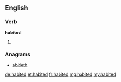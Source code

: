 ==English==

===Verb===
'''habited'''

# {{past of|[[habit]]}}

===Anagrams===
* [[abideth#English|abideth]]

[[de:habited]]
[[et:habited]]
[[fr:habited]]
[[mg:habited]]
[[my:habited]]